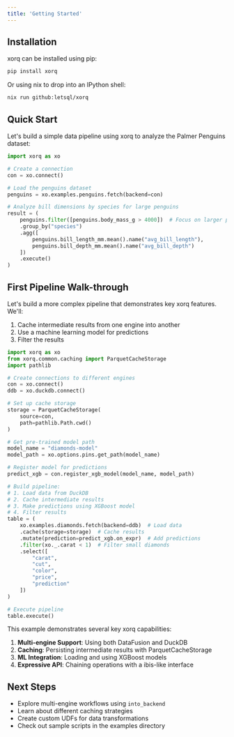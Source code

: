 ```yaml
---
title: 'Getting Started'
---
```


## Installation

xorq can be installed using pip:

```bash
pip install xorq
```

Or using nix to drop into an IPython shell:

```bash
nix run github:letsql/xorq
```

## Quick Start

Let's build a simple data pipeline using xorq to analyze the Palmer Penguins dataset:

```python
import xorq as xo

# Create a connection
con = xo.connect()

# Load the penguins dataset
penguins = xo.examples.penguins.fetch(backend=con)

# Analyze bill dimensions by species for large penguins
result = (
    penguins.filter([penguins.body_mass_g > 4000])  # Focus on larger penguins
    .group_by("species")
    .agg([
        penguins.bill_length_mm.mean().name("avg_bill_length"),
        penguins.bill_depth_mm.mean().name("avg_bill_depth")
    ])
    .execute()
)
```

## First Pipeline Walk-through

Let's build a more complex pipeline that demonstrates key xorq features. We'll:
1. Cache intermediate results from one engine into another
2. Use a machine learning model for predictions
3. Filter the results

```python
import xorq as xo
from xorq.common.caching import ParquetCacheStorage
import pathlib

# Create connections to different engines
con = xo.connect()
ddb = xo.duckdb.connect()

# Set up cache storage
storage = ParquetCacheStorage(
    source=con,
    path=pathlib.Path.cwd()
)

# Get pre-trained model path
model_name = "diamonds-model"
model_path = xo.options.pins.get_path(model_name)

# Register model for predictions
predict_xgb = con.register_xgb_model(model_name, model_path)

# Build pipeline:
# 1. Load data from DuckDB
# 2. Cache intermediate results
# 3. Make predictions using XGBoost model
# 4. Filter results
table = (
    xo.examples.diamonds.fetch(backend=ddb)  # Load data
    .cache(storage=storage)  # Cache results
    .mutate(prediction=predict_xgb.on_expr)  # Add predictions
    .filter(xo._.carat < 1)  # Filter small diamonds
    .select([
        "carat",
        "cut",
        "color",
        "price",
        "prediction"
    ])
)

# Execute pipeline
table.execute()
```

This example demonstrates several key xorq capabilities:

1. **Multi-engine Support**: Using both DataFusion and DuckDB
2. **Caching**: Persisting intermediate results with ParquetCacheStorage
3. **ML Integration**: Loading and using XGBoost models
4. **Expressive API**: Chaining operations with a ibis-like interface

## Next Steps

- Explore multi-engine workflows using `into_backend`
- Learn about different caching strategies
- Create custom UDFs for data transformations
- Check out sample scripts in the examples directory
